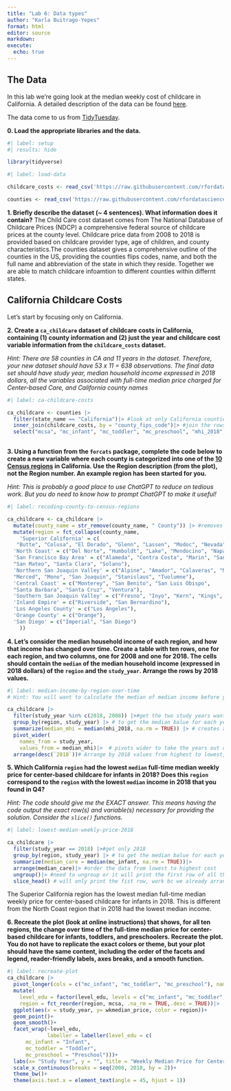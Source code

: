 ```yaml
---
title: "Lab 6: Data types"
author: "Karla Buitrago-Yepes"
format: html
editor: source
markdown:
execute: 
  echo: true
---
```


## The Data

In this lab we're going look at the median weekly cost of childcare in California. A detailed description of the data can be found [here](https://github.com/rfordatascience/tidytuesday/blob/master/data/2023/2023-05-09/readme.md).

The data come to us from [TidyTuesday](https://github.com/rfordatascience/tidytuesday).

**0. Load the appropriate libraries and the data.**

```r
#| label: setup
#| results: hide

library(tidyverse)
```

```r
#| label: load-data

childcare_costs <- read_csv('https://raw.githubusercontent.com/rfordatascience/tidytuesday/master/data/2023/2023-05-09/childcare_costs.csv')

counties <- read_csv('https://raw.githubusercontent.com/rfordatascience/tidytuesday/master/data/2023/2023-05-09/counties.csv')
```

**1. Briefly describe the dataset (\~ 4 sentences). What information does it contain?** The Child Care cost dataset comes from The National Database of Childcare Prices (NDCP) a comprehensive federal source of childcare prices at the county level. Childcare price data from 2008 to 2018 is provided based on childcare provider type, age of children, and county characteristics.The counties dataset gives a comprehensive outline of the counties in the US, providing the counties flips codes, name, and both the full name and abbreviation of the state in which they reside. Together we are able to match childcare infoamtion to different counties within differnt states.

## California Childcare Costs

Let's start by focusing only on California.

**2. Create a `ca_childcare` dataset of childcare costs in California, containing (1) county information and (2) just the year and childcare cost variable information from the `childcare_costs` dataset.**

*Hint: There are 58 counties in CA and 11 years in the dataset. Therefore, your new dataset should have 53 x 11 = 638 observations. The final data set should have study year, median household income expressed in 2018 dollars, all the variables associated with full-time median price charged for Center-based Care, and California county names*

```r
#| label: ca-childcare-costs

ca_childcare <- counties |>
  filter(state_name == "California")|> #look at only California counties
  inner_join(childcare_costs, by = "county_fips_code")|> #join the rows in costs that match the fips codes only from CA selected above
  select("mcsa", "mc_infant", "mc_toddler", "mc_preschool", "mhi_2018", "study_year","county_name", "state_name", "county_fips_code") # keep only the variables requested
  
```

**3. Using a function from the `forcats` package, complete the code below to create a new variable where each county is categorized into one of the [10 Census regions](https://census.ca.gov/regions/) in California. Use the Region description (from the plot), not the Region number. An example region has been started for you.**

*Hint: This is probably a good place to use ChatGPT to reduce on tedious work. But you do need to know how to prompt ChatGPT to make it useful!*

```r
#| label: recoding-county-to-census-regions

ca_childcare <- ca_childcare |> 
  mutate(county_name = str_remove(county_name, " County")) |> #removes the space and county from the names in the county_name variable
  mutate(region = fct_collapse(county_name,
    'Superior California' = c(
   "Butte", "Colusa", "El Dorado", "Glenn", "Lassen", "Modoc", "Nevada","Placer", "Plumas", "Sacramento", "Shasta", "Sierra", "Siskiyou","Sutter", "Tehama", "Yolo", "Yuba"),
  'North Coast' = c("Del Norte", "Humboldt", "Lake", "Mendocino", "Napa", "Sonoma", "Trinity"),
  'San Francisco Bay Area' = c("Alameda", "Contra Costa", "Marin", "San Francisco", 
  "San Mateo", "Santa Clara", "Solano"),
  'Northern San Joaquin Valley' = c("Alpine", "Amador", "Calaveras", "Madera", "Mariposa", 
  "Merced", "Mono", "San Joaquin", "Stanislaus", "Tuolumne"),
  'Central Coast' = c("Monterey", "San Benito", "San Luis Obispo", 
  "Santa Barbara", "Santa Cruz", "Ventura"),
  'Southern San Joaquin Valley' = c("Fresno", "Inyo", "Kern", "Kings", "Tulare"),
  'Inland Empire' = c("Riverside", "San Bernardino"),
  'Los Angeles County' = c("Los Angeles"),
  'Orange County' = c("Orange"),
  'San Diego' = c("Imperial", "San Diego")
    ))
```

**4. Let's consider the median household income of each region, and how that income has changed over time. Create a table with ten rows, one for each region, and two columns, one for 2008 and one for 2018. The cells should contain the `median` of the median household income (expressed in 2018 dollars) of the `region` and the `study_year`. Arrange the rows by 2018 values.**

```r
#| label: median-income-by-region-over-time
# Hint: You will want to calculate the median of median income before you make columns for 2008/2018 by transforming the data

ca_childcare |>
  filter(study_year %in% c(2018, 2008)) |>#get the two study years wanted
  group_by(region, study_year) |> # to get the median balue for each year and region
  summarize(median_mhi = median(mhi_2018, na.rm = TRUE)) |> # creates a variable for the median of 2018 income grouped by what assigned above
  pivot_wider(
    names_from = study_year,
    values_from = median_mhi)|>  # pivots wider to take the years out of a variable and make it their own
  arrange(desc(`2018`))# Arrange by 2018 values from highest to lowest, NEED BACK TICKS bc its a numeric column name
```

**5. Which California `region` had the lowest `median` full-time median weekly price for center-based childcare for infants in 2018? Does this `region` correspond to the `region` with the lowest `median` income in 2018 that you found in Q4?**

*Hint: The code should give me the EXACT answer. This means having the code output the exact row(s) and variable(s) necessary for providing the solution. Consider the `slice()` functions.*

```r
#| label: lowest-median-weekly-price-2018

ca_childcare |>
  filter(study_year == 2018) |>#get only 2018
  group_by(region, study_year) |> # to get the median balue for each year and region
  summarize(median_care = median(mc_infant, na.rm = TRUE))|>
  arrange(median_care)|> #order the data from lowest to highest cost
  ungroup()|> #need to ungroup or it will print the first row of all the groups aka all of them
  slice_head() # will only print the fist row, work bc we already arranged them

```

The Superior California region has the lowest median full-time median weekly price for center-based childcare for infants in 2018. This is different from the North Coast region that in 2018 had the lowest median income.

**6. Recreate the plot (look at online instructions) that shows, for all ten regions, the change over time of the full-time median price for center-based childcare for infants, toddlers, and preschoolers. Recreate the plot. You do not have to replicate the exact colors or theme, but your plot should have the same content, including the order of the facets and legend, reader-friendly labels, axes breaks, and a smooth function.**

```r
#| label: recreate-plot
ca_childcare |>
  pivot_longer(cols = c("mc_infant", "mc_toddler", "mc_preschool"), names_to= "level_edu", values_to= "wkmedian_price")|> #create the level of education, and median weekly price variables
  mutate(
    level_edu = factor(level_edu, levels = c("mc_infant", "mc_toddler", "mc_preschool")),
    region = fct_reorder(region, mcsa, .na_rm = TRUE,.desc = TRUE))|>
  ggplot(aes(x = study_year, y= wkmedian_price, color = region))+
  geom_point()+
  geom_smooth()+
  facet_wrap(~level_edu,
             labeller = labeller(level_edu = c(
      mc_infant = "Infant",
      mc_toddler = "Toddler",
      mc_preschool = "Preschool")))+
  labs(x= "Study Year", y = "", title = "Weekly Median Price for Center-Based Childcare ($)", color= "California Region")+
  scale_x_continuous(breaks = seq(2008, 2018, by = 2))+
  theme_bw()+
  theme(axis.text.x = element_text(angle = 45, hjust = 1))
  



```
